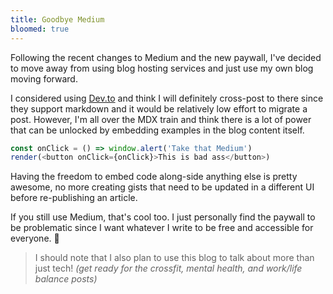 ```yaml
---
title: Goodbye Medium
bloomed: true
---
```


Following the recent changes to Medium and the new paywall, I've decided to move away from using blog hosting services and just use my own blog moving forward.

I considered using [Dev.to](https://dev.to) and think I will definitely cross-post to there since they support markdown and it would be relatively low effort to migrate a post. However, I'm all over the MDX train and think there is a lot of power that can be unlocked by embedding examples in the blog content itself.

```js react-live
const onClick = () => window.alert('Take that Medium')
render(<button onClick={onClick}>This is bad ass</button>)
```

Having the freedom to embed code along-side anything else is pretty awesome, no more creating gists that need to be updated in a different UI before re-publishing an article.

If you still use Medium, that's cool too. I just personally find the paywall to be problematic since I want whatever I write to be free and accessible for everyone. 💛

> I should note that I also plan to use this blog to talk about more than just tech! _(get ready for the crossfit, mental health, and work/life balance posts)_
